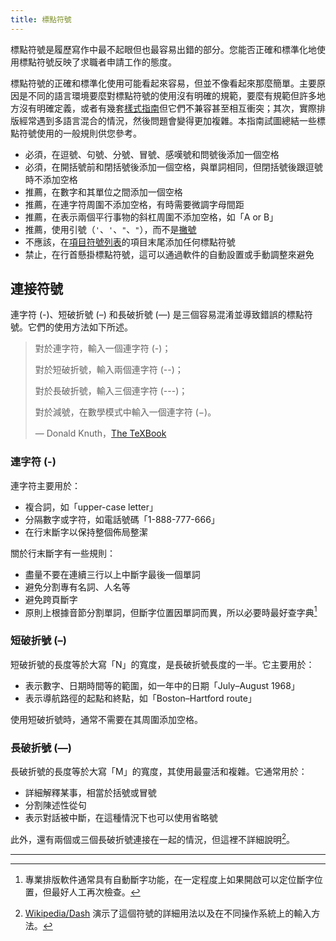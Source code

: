 ```yaml
---
title: 標點符號
---
```


標點符號是履歷寫作中最不起眼但也最容易出錯的部分。您能否正確和標準化地使用標點符號反映了求職者申請工作的態度。

標點符號的正確和標準化使用可能看起來容易，但並不像看起來那麼簡單。主要原因是不同的語言環境要麼對標點符號的使用沒有明確的規範，要麼有規範但許多地方沒有明確定義，或者有幾套[樣式指南](https://en.wikipedia.org/wiki/Style_guide)但它們不兼容甚至相互衝突；其次，實際排版經常遇到多語言混合的情況，然後問題會變得更加複雜。本指南試圖總結一些標點符號使用的一般規則供您參考。

- 必須，在逗號、句號、分號、冒號、感嘆號和問號後添加一個空格
- 必須，在開括號前和閉括號後添加一個空格，與單詞相同，但閉括號後跟逗號時不添加空格
- 推薦，在數字和其單位之間添加一個空格
- 推薦，在連字符周圍不添加空格，有時需要微調字母間距
- 推薦，在表示兩個平行事物的斜杠周圍不添加空格，如「A or B」
- 推薦，使用引號（`'`、`'`、`"`、`"`），而不是[撇號](https://en.wikipedia.org/wiki/Apostrophe)
- 不應該，在[項目符號列表](<https://en.wikipedia.org/wiki/Bullet_(typography)>)的項目末尾添加任何標點符號
- 禁止，在行首懸掛標點符號，這可以通過軟件的自動設置或手動調整來避免

## 連接符號

連字符 (-)、短破折號 (–) 和長破折號 (—) 是三個容易混淆並導致錯誤的標點符號。它們的使用方法如下所述。

> 對於連字符，輸入一個連字符 (-)；
>
> 對於短破折號，輸入兩個連字符 (--)；
>
> 對於長破折號，輸入三個連字符 (---)；
>
> 對於減號，在數學模式中輸入一個連字符 ($-$)。
>
> — Donald Knuth，[The TeXBook](https://en.wikipedia.org/wiki/Computers_and_Typesetting)

### 連字符 (-)

連字符主要用於：

- 複合詞，如「upper-case letter」
- 分隔數字或字符，如電話號碼「1-888-777-666」
- 在行末斷字以保持整個佈局整潔

關於行末斷字有一些規則：

- 盡量不要在連續三行以上中斷字最後一個單詞
- 避免分割專有名詞、人名等
- 避免跨頁斷字
- 原則上根據音節分割單詞，但斷字位置因單詞而異，所以必要時最好查字典[^7]

### 短破折號 (–)

短破折號的長度等於大寫「N」的寬度，是長破折號長度的一半。它主要用於：

- 表示數字、日期時間等的範圍，如一年中的日期「July–August 1968」
- 表示導航路徑的起點和終點，如「Boston–Hartford route」

使用短破折號時，通常不需要在其周圍添加空格。

### 長破折號 (—)

長破折號的長度等於大寫「M」的寬度，其使用最靈活和複雜。它通常用於：

- 詳細解釋某事，相當於括號或冒號
- 分割陳述性從句
- 表示對話被中斷，在這種情況下也可以使用省略號

此外，還有兩個或三個長破折號連接在一起的情況，但這裡不詳細說明[^8]。

---

[^7]:
    專業排版軟件通常具有自動斷字功能，在一定程度上如果開啟可以定位斷字位置，但最好人工再次檢查。

[^8]:
    [Wikipedia/Dash](https://en.wikipedia.org/wiki/Dash) 演示了這個符號的詳細用法以及在不同操作系統上的輸入方法。
